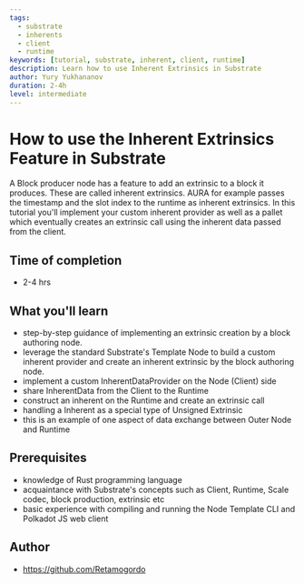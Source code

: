 ```yaml
---
tags:
  - substrate
  - inherents
  - client
  - runtime
keywords: [tutorial, substrate, inherent, client, runtime]
description: Learn how to use Inherent Extrinsics in Substrate
author: Yury Yukhananov
duration: 2-4h
level: intermediate
---
```


# How to use the Inherent Extrinsics Feature in Substrate

A Block producer node has a feature to add an extrinsic to a block it produces.
These are called inherent extrinsics. AURA for example passes the timestamp and
the slot index to the runtime as inherent extrinsics. In this tutorial you'll
implement your custom inherent provider as well as a pallet which eventually
creates an extrinsic call using the inherent data passed from the client.

## Time of completion

- 2-4 hrs

## What you'll learn

- step-by-step guidance of implementing an extrinsic creation by a block
  authoring node.
- leverage the standard Substrate's Template Node to build a custom inherent
  provider and create an inherent extrinsic by the block authoring node.
- implement a custom InherentDataProvider on the Node (Client) side
- share InherentData from the Client to the Runtime
- construct an inherent on the Runtime and create an extrinsic call
- handling a Inherent as a special type of Unsigned Extrinsic
- this is an example of one aspect of data exchange between Outer Node and
  Runtime

## Prerequisites

- knowledge of Rust programming language
- acquaintance with Substrate's concepts such as Client, Runtime, Scale codec,
  block production, extrinsic etc
- basic experience with compiling and running the Node Template CLI and Polkadot
  JS web client

## Author

- https://github.com/Retamogordo

